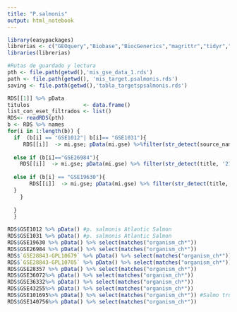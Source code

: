 ---
title: "P.salmonis"
output: html_notebook
---



```{r}
library(easypackages)
librerias <- c("GEOquery","Biobase","BiocGenerics","magrittr","tidyr","dplyr","stringr","limma","EnhancedVolcano", "purrr","foreach","tidyverse", "xlsx","Hmisc", "tidyverse")
libraries(librerias)
```

```{r}
#Rutas de guardado y lectura
pth <- file.path(getwd(),'mis_gse_data_1.rds')
path <- file.path(getwd(), 'mis_target.psalmonis.rds')
saving <- file.path(getwd(),'tabla_targetspsalmonis.rds')
```

```{r}
RDS[[1]] %>% pData
titulos                 <- data.frame()
list_con_eset_filtrados <- list()
RDS<- readRDS(pth)
b <- RDS %>% names
for(i in 1:length(b)) {
  if  (b[i] == "GSE1012"| b[i]== "GSE1031"){
     RDS[[i]]  -> mi.gse; pData(mi.gse) %>%filter(str_detect(source_name_ch1,'(?i)Non-infected|Piscirickettsia') & str_detect(source_name_ch2,'(?i)Non-infected|(?i)Piscirickettsia')) %>% rownames %>% mi.gse[, .] -> un_eset_filtrado  
    
  else if (b[i]=="GSE26984"){
    RDS[[i]]  -> mi.gse; pData(mi.gse) %>% filter(str_detect(title, '21dpi|1dpi')) %>%rownames() %>% mi.gse[, .] -> un_eset_filtrado
    
  else if (b[i] == "GSE19630"){
       RDS[[i]]  -> mi.gse; pData(mi.gse) %>% filter(str_detect(title,'16j|7j')) %>% rownames %>% mi.gse[, .] -> un_eset_filtrado
  } 
    }
    
  } 
  }     

RDS$GSE1012 %>% pData() #p. salmonis Atlantic Salmon
RDS$GSE1031 %>% pData() #p. salmonis Atlantic Salmon 
RDS$GSE19630 %>% pData() %>% select(matches("organism_ch*"))
RDS$GSE26984 %>% pData() %>% select(matches("organism_ch*"))
RDS$`GSE28843-GPL10679` %>% pData() %>% select(matches("organism_ch*"))
RDS$`GSE28843-GPL10705` %>% pData() %>% select(matches("organism_ch*"))
RDS$GSE28357 %>% pData() %>% select(matches("organism_ch*"))
RDS$GSE36072%>% pData() %>% select(matches("organism_ch*"))
RDS$GSE36332%>% pData() %>% select(matches("organism_ch*"))
RDS$GSE43255%>% pData() %>% select(matches("organism_ch*"))
RDS$GSE101695%>% pData() %>% select(matches("organism_ch*")) #Salmo trutta
RDS$GSE140756%>% pData() %>% select(matches("organism_ch*"))

```


